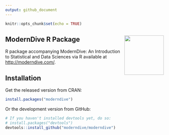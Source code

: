 ```yaml
---
output: github_document
---
```


```r
knitr::opts_chunk$set(echo = TRUE)
```

## ModernDive R Package <img src="images/hex_blue_text.png" align="right" width=125 />

R package accompanying ModernDive: An Introduction to Statistical and Data Sciences via R available at <http://moderndive.com/>.


## Installation

Get the released version from CRAN:

```r
install.packages("moderndive")
```

Or the development version from GitHub:

```r
# If you haven't installed devtools yet, do so:
# install.packages("devtools")
devtools::install_github("moderndive/moderndive")
```
